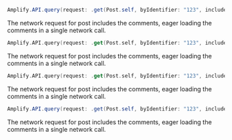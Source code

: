 <BlockSwitcher>
<Block name="Java">

```java
Amplify.API.query(request: .get(Post.self, byIdentifier: "123", includes: { post in [post.comments]}))
```

The network request for post includes the comments, eager loading the comments in a single network call.

</Block>
<Block name="Kotlin - Callbacks">

```kotlin
Amplify.API.query(request: .get(Post.self, byIdentifier: "123", includes: { post in [post.comments]}))
```

The network request for post includes the comments, eager loading the comments in a single network call.

</Block>
<Block name="Kotlin - Coroutines">

```kotlin
Amplify.API.query(request: .get(Post.self, byIdentifier: "123", includes: { post in [post.comments]}))
```

The network request for post includes the comments, eager loading the comments in a single network call.

</Block>
<Block name="RxJava">

```java
Amplify.API.query(request: .get(Post.self, byIdentifier: "123", includes: { post in [post.comments]}))
```

The network request for post includes the comments, eager loading the comments in a single network call.

</Block>
</BlockSwitcher>
